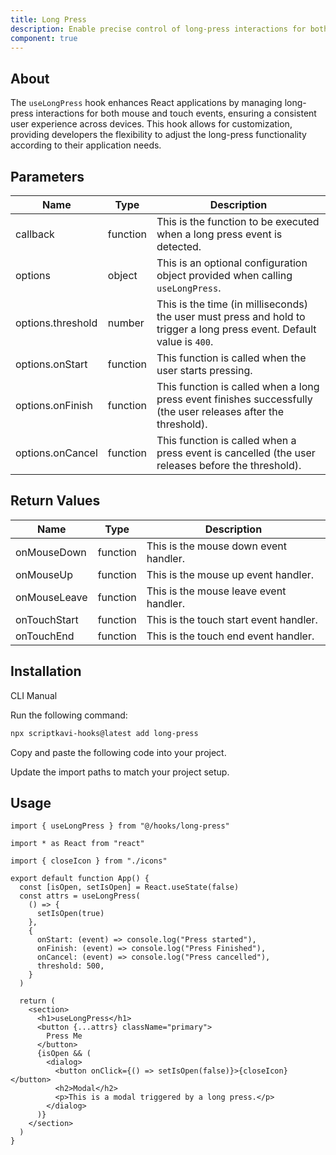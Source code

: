 ```yaml
---
title: Long Press
description: Enable precise control of long-press interactions for both touch and mouse events
component: true
---
```


## About

The `useLongPress` hook enhances React applications by managing long-press interactions for both mouse and touch events, ensuring a consistent user experience across devices. This hook allows for customization, providing developers the flexibility to adjust the long-press functionality according to their application needs.

## Parameters

| Name              | Type     | Description                                                                                                            |
| ----------------- | -------- | ---------------------------------------------------------------------------------------------------------------------- |
| callback          | function | This is the function to be executed when a long press event is detected.                                               |
| options           | object   | This is an optional configuration object provided when calling `useLongPress`.                                         |
| options.threshold | number   | This is the time (in milliseconds) the user must press and hold to trigger a long press event. Default value is `400`. |
| options.onStart   | function | This function is called when the user starts pressing.                                                                 |
| options.onFinish  | function | This function is called when a long press event finishes successfully (the user releases after the threshold).         |
| options.onCancel  | function | This function is called when a press event is cancelled (the user releases before the threshold).                      |

## Return Values

| Name         | Type     | Description                            |
| ------------ | -------- | -------------------------------------- |
| onMouseDown  | function | This is the mouse down event handler.  |
| onMouseUp    | function | This is the mouse up event handler.    |
| onMouseLeave | function | This is the mouse leave event handler. |
| onTouchStart | function | This is the touch start event handler. |
| onTouchEnd   | function | This is the touch end event handler.   |

## Installation

<Tabs defaultValue="cli">

<TabsList>
  <TabsTrigger value="cli">CLI</TabsTrigger>
  <TabsTrigger value="manual">Manual</TabsTrigger>
</TabsList>

<TabsContent value="cli">

<Steps>

<Step>Run the following command:</Step>

```bash
npx scriptkavi-hooks@latest add long-press
```

</Steps>

</TabsContent>

<TabsContent value="manual">

<Steps>

<Step>Copy and paste the following code into your project.</Step>

<ComponentSource name="long-press" />

<Step>Update the import paths to match your project setup.</Step>

</Steps>

</TabsContent>

</Tabs>

## Usage

```tsx
import { useLongPress } from "@/hooks/long-press"
```

```tsx
import * as React from "react"

import { closeIcon } from "./icons"

export default function App() {
  const [isOpen, setIsOpen] = React.useState(false)
  const attrs = useLongPress(
    () => {
      setIsOpen(true)
    },
    {
      onStart: (event) => console.log("Press started"),
      onFinish: (event) => console.log("Press Finished"),
      onCancel: (event) => console.log("Press cancelled"),
      threshold: 500,
    }
  )

  return (
    <section>
      <h1>useLongPress</h1>
      <button {...attrs} className="primary">
        Press Me
      </button>
      {isOpen && (
        <dialog>
          <button onClick={() => setIsOpen(false)}>{closeIcon}</button>
          <h2>Modal</h2>
          <p>This is a modal triggered by a long press.</p>
        </dialog>
      )}
    </section>
  )
}
```
